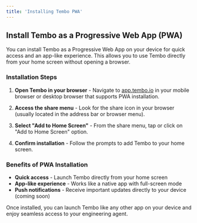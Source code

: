 ```yaml
---
title: 'Installing Tembo PWA'
---
```


## Install Tembo as a Progressive Web App (PWA)

You can install Tembo as a Progressive Web App on your device for quick access and an app-like experience. This allows you to use Tembo directly from your home screen without opening a browser.

### Installation Steps

1. **Open Tembo in your browser** - Navigate to [app.tembo.io](https://app.tembo.io) in your mobile browser or desktop browser that supports PWA installation.

2. **Access the share menu** - Look for the share icon in your browser (usually located in the address bar or browser menu).

3. **Select "Add to Home Screen"** - From the share menu, tap or click on "Add to Home Screen" option.

4. **Confirm installation** - Follow the prompts to add Tembo to your home screen.

### Benefits of PWA Installation

- **Quick access** - Launch Tembo directly from your home screen
- **App-like experience** - Works like a native app with full-screen mode
- **Push notifications** - Receive important updates directly to your device (coming soon)

Once installed, you can launch Tembo like any other app on your device and enjoy seamless access to your engineering agent.